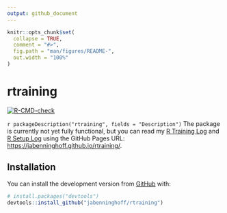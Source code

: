 ```yaml
---
output: github_document
---
```


<!-- README.md is generated from README.Rmd. Please edit that file -->

```r
knitr::opts_chunk$set(
  collapse = TRUE,
  comment = "#>",
  fig.path = "man/figures/README-",
  out.width = "100%"
)
```

# rtraining

<!-- badges: start -->
[![R-CMD-check](https://github.com/jabenninghoff/rtraining/workflows/R-CMD-check/badge.svg)](https://github.com/jabenninghoff/rtraining/actions)
<!-- badges: end -->

`r packageDescription("rtraining", fields = "Description")` The package is currently not yet fully functional, but you can read my [R Training Log](notebooks/r-training-log.Rmd) and [R Setup Log](notebooks/r-setup-log.Rmd) using the GitHub Pages URL: <https://jabenninghoff.github.io/rtraining/>.

## Installation

<!-- don't advertise CRAN install

You can install the released version of rtraining from [CRAN](https://CRAN.R-project.org) with:

``` r
install.packages("rtraining")
```

-->

You can install the development version from [GitHub](https://github.com/) with:

``` r
# install.packages("devtools")
devtools::install_github("jabenninghoff/rtraining")
```

<!-- replace boilerplate example

## Example

This is a basic example which shows you how to solve a common problem:

```r
library(rtraining)
## basic example code
```

What is special about using `README.Rmd` instead of just `README.md`? You can include R chunks like so:

```r
summary(cars)
```

You'll still need to render `README.Rmd` regularly, to keep `README.md` up-to-date. `devtools::build_readme()` is handy for this. You could also use GitHub Actions to re-render `README.Rmd` every time you push. An example workflow can be found here: <https://github.com/r-lib/actions/tree/master/examples>.

You can also embed plots, for example:

```r
plot(pressure)
```

In that case, don't forget to commit and push the resulting figure files, so they display on GitHub and CRAN.

-->
